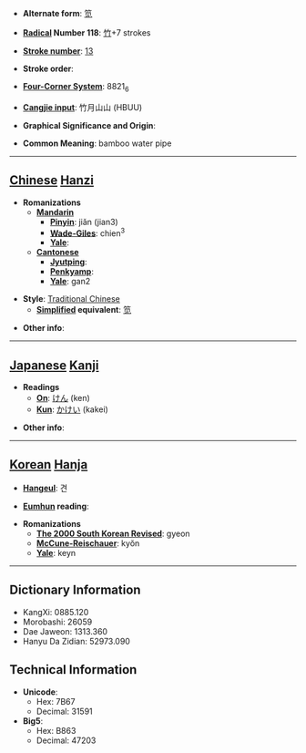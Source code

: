 * '''Alternate form''': [[笕]]

* '''[[Wiktionary:Chinese radical index| Radical]] Number 118''': [[Wiktionary:Chinese radical index 竹|竹]]+7 strokes

* '''[[Wiktionary:Chinese total strokes index|Stroke number]]''': [[Wiktionary:Chinese total strokes index 13|13]]

* '''Stroke order''': 

* '''[[Wiktionary:Chinese four corner index|Four-Corner System]]''': 8821<sub>6</sub>

* '''[[Wiktionary:Chinese Cangjie index|Cangjie input]]''': 竹月山山 (HBUU)

* '''Graphical Significance and Origin''': 

* '''Common Meaning''': bamboo water pipe

----

== [[Chinese]] [[Hanzi]] ==

* '''Romanizations'''
** '''[[Mandarin]]'''
*** '''[[Pinyin]]''': jiǎn (jian3)
*** '''[[Wade-Giles]]''': chien<sup>3</sup>
*** '''[[Yale]]''': 
** '''[[Cantonese]]'''
*** '''[[Jyutping]]''':
*** '''[[Penkyamp]]''': 
*** '''[[Yale]]''': gan2

* '''Style''': [[Traditional Chinese]] 
** '''[[Simplified Chinese|Simplified]] equivalent''': [[笕]]

* '''Other info''': 

----

== [[Japanese]] [[Kanji]] ==

* '''Readings'''
** '''[[On]]''': [[けん]] (ken)
** '''[[Kun]]''': [[かけい]] (kakei)

* '''Other info''':  

----

== [[Korean]] [[Hanja]] ==

* '''[[Hangeul]]''': 견

* '''[[Eumhun]] reading''': 

* '''Romanizations'''
** '''[[The 2000 South Korean Revised Romanization|The 2000 South Korean Revised]]''': gyeon
** '''[[McCune-Reischauer]]''': kyŏn
** '''[[Yale]]''': keyn

----

== Dictionary Information ==

* KangXi: 0885.120
* Morobashi: 26059
* Dae Jaweon: 1313.360
* Hanyu Da Zidian: 52973.090

== Technical Information ==

* '''Unicode''':
** Hex: 7B67
** Decimal: 31591
* '''Big5''':
** Hex: B863
** Decimal: 47203